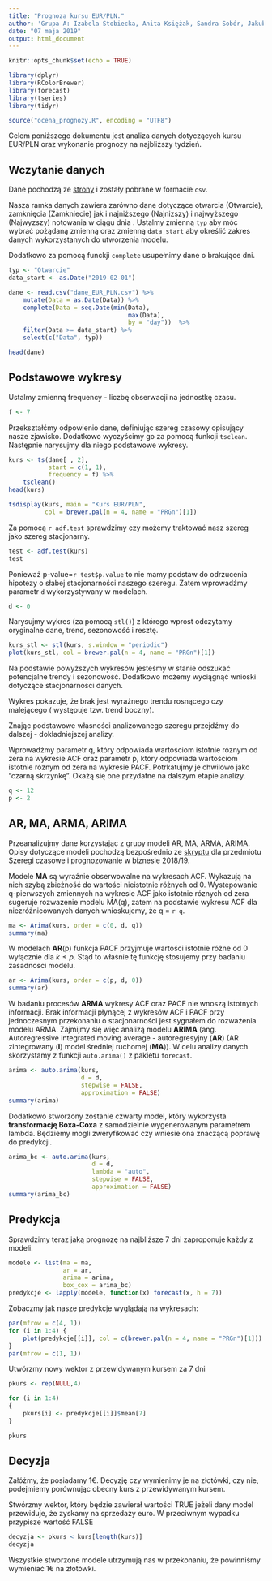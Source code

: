 ```yaml
---
title: "Prognoza kursu EUR/PLN."
author: 'Grupa A: Izabela Stobiecka, Anita Księżak, Sandra Sobór, Jakub Bujnowicz'
date: "07 maja 2019"
output: html_document
---
```


```r
knitr::opts_chunk$set(echo = TRUE)
```

```r
library(dplyr)
library(RColorBrewer)
library(forecast)
library(tseries)
library(tidyr)

source("ocena_prognozy.R", encoding = "UTF8")
```

Celem poniższego dokumentu jest analiza danych dotyczących kursu EUR/PLN oraz
wykonanie prognozy na najbliższy tydzień.  

## Wczytanie danych
Dane pochodzą ze [strony](https://stooq.pl/q/d/?s=eurpln&c=0&d1=20180507&d2=20190507)
i zostały pobrane w formacie `csv`.

Nasza ramka danych zawiera zarówno dane dotyczące otwarcia (Otwarcie), zamknięcia 
(Zamkniecie) jak i najniższego (Najnizszy) i najwyższego (Najwyzszy) notowania w 
ciągu dnia . Ustalmy zmienną `typ` aby móc wybrać pożądaną zmienną oraz zmienną 
`data_start` aby określić zakres danych wykorzystanych do utworzenia modelu.

Dodatkowo za pomocą funckji `complete` usupełnimy dane o brakujące dni.

```r
typ <- "Otwarcie"
data_start <- as.Date("2019-02-01")

dane <- read.csv("dane_EUR_PLN.csv") %>%
    mutate(Data = as.Date(Data)) %>%
    complete(Data = seq.Date(min(Data), 
                                 max(Data), 
                                 by = "day"))  %>%
    filter(Data >= data_start) %>%
    select(c("Data", typ))

head(dane)
```

## Podstawowe wykresy

Ustalmy zmienną frequency - liczbę obserwacji na jednostkę czasu.

```r
f <- 7
```

Przekształćmy odpowienio dane, definiując szereg czasowy opisujący nasze 
zjawisko.  Dodatkowo wyczyścimy go za pomocą funkcji `tsclean`. Następnie 
narysujmy dla niego podstawowe wykresy. 

```r
kurs <- ts(dane[ , 2],
           start = c(1, 1),
           frequency = f) %>%
    tsclean()
head(kurs)
```


```r
tsdisplay(kurs, main = "Kurs EUR/PLN", 
          col = brewer.pal(n = 4, name = "PRGn")[1])
```

Za pomocą ` r adf.test` sprawdzimy czy możemy traktować nasz szereg jako szereg 
stacjonarny.

```r
test <- adf.test(kurs)
test
```

Ponieważ p-value=`r test$p.value` to nie mamy podstaw do odrzucenia hipotezy o 
słabej stacjonarności naszego szeregu. Zatem wprowadźmy parametr `d` 
wykorzystywany w modelach.


```r
d <- 0
```


Narysujmy wykres (za pomocą `stl()`) z którego wprost odczytamy oryginalne 
dane, trend, sezonowość i resztę.

```r
kurs_stl <- stl(kurs, s.window = "periodic")
plot(kurs_stl, col = brewer.pal(n = 4, name = "PRGn")[1])
```


Na podstawie powyższych wykresów jesteśmy w stanie odszukać potencjalne trendy 
i sezonowość. Dodatkowo możemy wyciągnąć wnioski dotyczące stacjonarności danych. 

Wykres pokazuje, że brak jest wyraźnego trendu rosnącego czy malejącego ( występuje
tzw. trend boczny).

Znając podstawowe własności analizowanego szeregu przejdźmy do dalszej - 
dokładniejszej analizy.

Wprowadźmy parametr q, który odpowiada wartościom istotnie róznym od zera na 
wykresie ACF oraz parametr p, który odpowiada wartościom istotnie róznym od 
zera na wykresie PACF. Potrkatujmy je chwilowo jako "czarną skrzynkę". Okażą 
się one przydatne na dalszym etapie analizy.

```r
q <- 12
p <- 2
```


## AR, MA, ARMA, ARIMA

Przeanalizujmy dane korzystając z grupy modeli AR, MA, ARMA, ARIMA. Opisy 
dotyczące modeli pochodzą bezpośrednio ze 
[skryptu](https://github.com/PiotrMaciejKowalski/ts-r/tree/master/skrypt) 
dla przedmiotu Szeregi czasowe i prognozowanie w biznesie 2018/19.

Modele **MA** są wyraźnie obserwowalne na wykresach ACF. Wykazują na nich 
szybą zbieżność do wartości nieistotnie różnych od 0. Wystepowanie 
q-pierwszych zmiennych na wykresie ACF jako istotnie róznych od zera
sugeruje rozwazenie modelu MA(q), zatem na podstawie wykresu ACF dla 
niezróżnicowanych danych wnioskujemy, że q = `r q`.

```r
ma <- Arima(kurs, order = c(0, d, q))
summary(ma)
```

W modelach **AR**(p) funkcja PACF przyjmuje wartości istotnie różne od 0 
wyłącznie dla $k \leq p$. Stąd to właśnie
tę funkcję stosujemy przy badaniu zasadnosci modelu. 

```r
ar <- Arima(kurs, order = c(p, d, 0))
summary(ar)
```

W badaniu procesów **ARMA** wykresy ACF oraz PACF nie wnoszą 
istotnych informacji. Brak informacji płynącej z wykresów ACF i PACF przy 
jednoczesnym przekonaniu o stacjonarności jest sygnałem do rozważenia modelu
ARMA. Zajmijmy się więc analizą modelu **ARIMA** (ang. Autoregressive 
integrated moving average - autoregresyjny (**AR**) (AR zintegrowany (**I**) 
model średniej ruchomej (**MA**)). W celu analizy danych skorzystamy z funkcji 
`auto.arima()` z pakietu `forecast`.

```r
arima <- auto.arima(kurs, 
                    d = d,
                    stepwise = FALSE,
                    approximation = FALSE)
summary(arima)
```

Dodatkowo stworzony zostanie czwarty model, który wykorzysta 
**transformację Boxa-Coxa** z samodzielnie wygenerowanym parametrem lambda. 
Będziemy mogli zweryfikować czy wniesie ona znaczącą poprawę do predykcji.

```r
arima_bc <- auto.arima(kurs, 
                       d = d, 
                       lambda = "auto",
                       stepwise = FALSE,
                       approximation = FALSE)
summary(arima_bc)
```

## Predykcja
Sprawdzimy teraz jaką prognozę na najbliższe 7 dni zaproponuje każdy z modeli. 

```r
modele <- list(ma = ma,
               ar = ar,
               arima = arima,
               box_cox = arima_bc)
predykcje <- lapply(modele, function(x) forecast(x, h = 7))
```

Zobaczmy jak nasze predykcje wyglądają na wykresach:

```r
par(mfrow = c(4, 1))
for (i in 1:4) {
    plot(predykcje[[i]], col = c(brewer.pal(n = 4, name = "PRGn")[1]))
}
par(mfrow = c(1, 1))
```

Utwórzmy nowy wektor z przewidywanym kursem za 7 dni

```r
pkurs <- rep(NULL,4)

for (i in 1:4) 
{ 
    pkurs[i] <- predykcje[[i]]$mean[7]
}

pkurs
```

## Decyzja
Załóżmy, że posiadamy 1€. Decyzję czy wymienimy je na złotówki, czy nie, 
podejmiemy porównując obecny kurs z przewidywanym kursem.

Stwórzmy wektor, który będzie zawierał wartości TRUE jeżeli dany model 
przewiduje, że zyskamy na sprzedaży euro. W przeciwnym wypadku przypisze
wartość FALSE

```r
decyzja <- pkurs < kurs[length(kurs)]
decyzja
```

Wszystkie stworzone modele utrzymują nas w przekonaniu, że powinniśmy 
wymieniać 1€ na złotówki.



